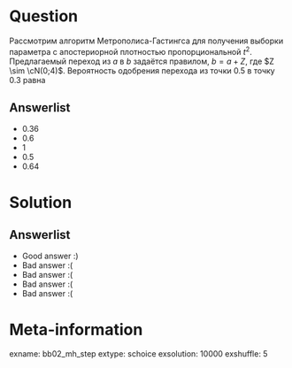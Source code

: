 Question
========

Рассмотрим алгоритм Метрополиса-Гастингса для получения выборки параметра с апостериорной плотностью пропорциональной $t^2$. 
Предлагаемый переход из $a$ в $b$ задаётся правилом, $b =  a + Z$, где $Z \sim \cN(0;4)$. Вероятность одобрения перехода из точки $0.5$ в точку $0.3$ равна

Answerlist
----------
*  $0.36$
*  $0.6$
*  $1$
*  $0.5$ 
*  $0.64$

Solution
========

Answerlist
----------
*  Good answer :)
*  Bad answer :(
*  Bad answer :(
*  Bad answer :(
*  Bad answer :(

Meta-information
================
exname: bb02_mh_step
extype: schoice
exsolution: 10000
exshuffle: 5
